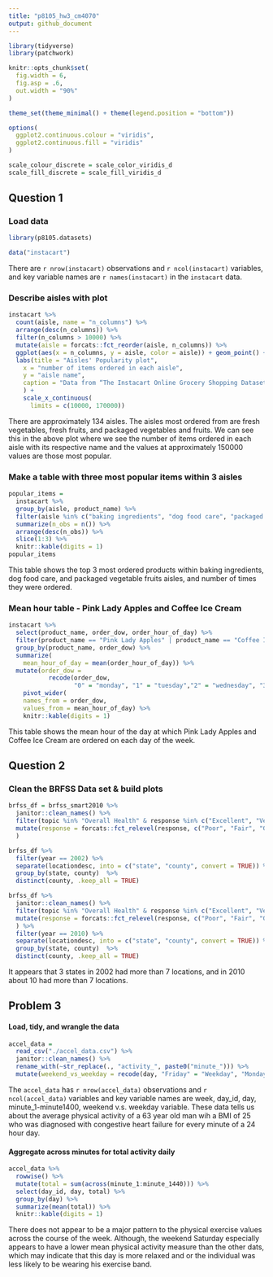 ```yaml
---
title: "p8105_hw3_cm4070"
output: github_document
---
```


```r
library(tidyverse)
library(patchwork)

knitr::opts_chunk$set(
  fig.width = 6,
  fig.asp = .6, 
  out.width = "90%"
)

theme_set(theme_minimal() + theme(legend.position = "bottom"))

options( 
  ggplot2.continuous.colour = "viridis", 
  ggplot2.continuous.fill = "viridis"
)

scale_colour_discrete = scale_color_viridis_d
scale_fill_discrete = scale_fill_viridis_d
```

## Question 1

### Load data

```r
library(p8105.datasets)

data("instacart") 
```

There are `r nrow(instacart)` observations and `r ncol(instacart)` variables, and key variable names are `r names(instacart)` in the `instacart` data. 

### Describe aisles with plot

```r
instacart %>% 
  count(aisle, name = "n_columns") %>% 
  arrange(desc(n_columns)) %>% 
  filter(n_columns > 10000) %>% 
  mutate(aisle = forcats::fct_reorder(aisle, n_columns)) %>% 
  ggplot(aes(x = n_columns, y = aisle, color = aisle)) + geom_point() +
  labs(title = "Aisles' Popularity plot", 
    x = "number of items ordered in each aisle",
    y = "aisle name",
    caption = "Data from “The Instacart Online Grocery Shopping Dataset 2017"
    ) +
    scale_x_continuous(
      limits = c(10000, 170000))
```

There are approximately 134 aisles. The aisles most ordered from are fresh vegetables, fresh fruits, and packaged vegetables and fruits. We can see this in the above plot where we see the number of items ordered in each aisle with its respective name and the values at approximately 150000 values are those most popular.

### Make a table with three most popular items within 3 aisles 

```r
popular_items =
  instacart %>%
  group_by(aisle, product_name) %>% 
  filter(aisle %in% c("baking ingredients", "dog food care", "packaged vegetables fruits")) %>%
  summarize(n_obs = n()) %>%
  arrange(desc(n_obs)) %>%
  slice(1:3) %>%
  knitr::kable(digits = 1)
popular_items
```

This table shows the top 3 most ordered products within baking ingredients, dog food care, and packaged vegetable fruits aisles, and number of times they were ordered.

### Mean hour table - Pink Lady Apples and Coffee Ice Cream

```r
instacart %>%
  select(product_name, order_dow, order_hour_of_day) %>%
  filter(product_name == "Pink Lady Apples" | product_name == "Coffee Ice Cream") %>%
  group_by(product_name, order_dow) %>%
  summarize(
    mean_hour_of_day = mean(order_hour_of_day)) %>%
  mutate(order_dow = 
           recode(order_dow,
                  "0" = "monday", "1" = "tuesday","2" = "wednesday", "3" = "thursday", "4" = "friday", "5" = "saturday","6" = "sunday")) %>%
    pivot_wider(
    names_from = order_dow,
    values_from = mean_hour_of_day) %>%
    knitr::kable(digits = 1)
```

This table shows the mean hour of the day at which Pink Lady Apples and Coffee Ice Cream are 
ordered  on each day of the week. 

## Question 2

### Clean the BRFSS Data set & build plots

```r
brfss_df = brfss_smart2010 %>% 
  janitor::clean_names() %>% 
  filter(topic %in% "Overall Health" & response %in% c("Excellent", "Very good", "Good", "Fair", "Poor")) %>% 
  mutate(response = forcats::fct_relevel(response, c("Poor", "Fair", "Good", "Very good", "Excellent"))
  )
```

```r
brfss_df %>%
  filter(year == 2002) %>%
  separate(locationdesc, into = c("state", "county", convert = TRUE)) %>%
  group_by(state, county)  %>%
  distinct(county, .keep_all = TRUE)

brfss_df %>%
  janitor::clean_names() %>% 
  filter(topic %in% "Overall Health" & response %in% c("Excellent", "Very good", "Good", "Fair", "Poor")) %>% 
  mutate(response = forcats::fct_relevel(response, c("Poor", "Fair", "Good", "Very good", "Excellent"))
  ) %>%
  filter(year == 2010) %>%
  separate(locationdesc, into = c("state", "county", convert = TRUE)) %>%
  group_by(state, county)  %>%
  distinct(county, .keep_all = TRUE)
```

It appears that 3 states in 2002 had more than 7 locations, and in 2010 about 10 had more than 7 locations.


## Problem 3

#### Load, tidy, and wrangle the data

```r
accel_data = 
  read_csv("./accel_data.csv") %>%
  janitor::clean_names() %>%
  rename_with(~str_replace(., "activity_", paste0("minute_"))) %>%
  mutate(weekend_vs_weekday = recode(day, "Friday" = "Weekday", "Monday" = "Weekday", "Tuesday" = "Weekday","Wednesday" = "Weekday", "Thursday" = "Weekday", "Saturday" = "Weekend", "Sunday" = "Weekend"))
```
  
The `accel_data`  has `r nrow(accel_data)` observations and `r ncol(accel_data)` variables and key variable names are week, day_id, day, minute_1-minute1400, weekend v.s. weekday variable. These data tells us about the average physical activity of a 63 year old man wih a BMI of 25 who was diagnosed with congestive heart failure for every minute of a 24 hour day. 

#### Aggregate across minutes for total activity daily

```r
accel_data %>%
  rowwise() %>%
  mutate(total = sum(across(minute_1:minute_1440))) %>%
  select(day_id, day, total) %>%
  group_by(day) %>%
  summarize(mean(total)) %>%
  knitr::kable(digits = 1)
```

There does not appear to be a major pattern to the physical exercise values across the course of the week. Although, the weekend Saturday especially appears to have a lower mean physical activity measure than the other dats, which may indicate that this day is more relaxed and or the individual was less likely to be wearing his exercise band. 

#####
